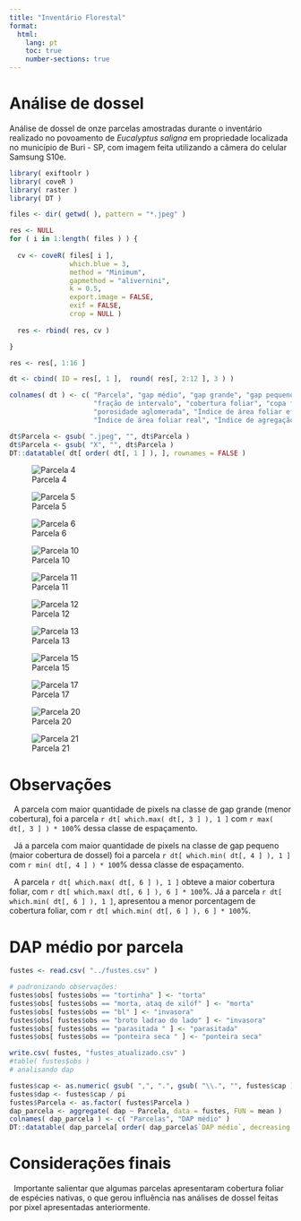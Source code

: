 ```yaml
---
title: "Inventário Florestal"
format:
  html:
    lang: pt
    toc: true
    number-sections: true
---
```


# Análise de dossel

Análise de dossel de onze parcelas amostradas durante o inventário realizado no povoamento de _Eucalyptus saligna_ em propriedade localizada no município de Buri - SP, com imagem feita utilizando a câmera do celular Samsung S10e.

```r
library( exiftoolr )
library( coveR )
library( raster ) 
library( DT )

files <- dir( getwd( ), pattern = "*.jpeg" )

res <- NULL
for ( i in 1:length( files ) ) {
  
  cv <- coveR( files[ i ], 
               which.blue = 3, 
               method = "Minimum", 
               gapmethod = "alivernini", 
               k = 0.5, 
               export.image = FALSE, 
               exif = FALSE, 
               crop = NULL )
  
  res <- rbind( res, cv )

}

res <- res[, 1:16 ]

dt <- cbind( ID = res[, 1 ],  round( res[, 2:12 ], 3 ) )

colnames( dt ) <- c( "Parcela", "gap médio", "gap grande", "gap pequeno", 
                     "fração de intervalo", "cobertura foliar", "copa florestal",
                     "porosidade aglomerada", "Índice de área foliar efetiva",
                     "Índice de área foliar real", "Índice de agregação", "k" )

```

```r
dt$Parcela <- gsub( ".jpeg", "", dt$Parcela )
dt$Parcela <- gsub( "X", "", dt$Parcela )
DT::datatable( dt[ order( dt[, 1 ] ), ], rownames = FALSE )
```

::: {layout="[[1,1,1,1], [1,1,1,1], [1,1,1]]"}
![Parcela 4](4.jpeg) 

![Parcela 5](5.jpeg)

![Parcela 6](6.jpeg) 

![Parcela 10](10.jpeg)

![Parcela 11](11.jpeg)

![Parcela 12](12.jpeg)

![Parcela 13](13.jpeg)

![Parcela 15](15.jpeg)

![Parcela 17](17.jpeg)

![Parcela 20](20.jpeg)

![Parcela 21](21.jpeg)
:::

# Observações

\  A parcela com maior quantidade de pixels na classe de gap grande (menor cobertura), foi a parcela `r dt[ which.max( dt[, 3 ] ), 1 ]` com `r max( dt[, 3 ] ) * 100`% dessa classe de espaçamento. 

\  Já a parcela com maior quantidade de pixels na classe de gap pequeno (maior cobertura de dossel) foi a parcela `r dt[ which.min( dt[, 4 ] ), 1 ]` com `r min( dt[, 4 ] ) * 100`% dessa classe de espaçamento.

\  A parcela `r dt[ which.max( dt[, 6 ] ), 1 ]` obteve a maior cobertura foliar, com `r dt[ which.max( dt[, 6 ] ), 6 ] * 100`%. Já a parcela `r dt[ which.min( dt[, 6 ] ), 1 ]`, apresentou a menor porcentagem de cobertura foliar, com `r dt[ which.min( dt[, 6 ] ), 6 ] * 100`%.

# DAP médio por parcela

```r
fustes <- read.csv( "../fustes.csv" )

# padronizando observações:
fustes$obs[ fustes$obs == "tortinha" ] <- "torta"
fustes$obs[ fustes$obs == "morta, ataq de xilóf" ] <- "morta"
fustes$obs[ fustes$obs == "bl" ] <- "invasora"
fustes$obs[ fustes$obs == "broto ladrao do lado" ] <- "invasora"
fustes$obs[ fustes$obs == "parasitada " ] <- "parasitada"
fustes$obs[ fustes$obs == "ponteira seca " ] <- "ponteira seca"

write.csv( fustes, "fustes_atualizado.csv" )
#table( fustes$obs )
# analisando dap 

fustes$cap <- as.numeric( gsub( ",", ".", gsub( "\\.", "", fustes$cap ) ) )
fustes$dap <- fustes$cap / pi
fustes$Parcela <- as.factor( fustes$Parcela )
dap_parcela <- aggregate( dap ~ Parcela, data = fustes, FUN = mean )
colnames( dap_parcela ) <- c( "Parcelas", "DAP médio" )
DT::datatable( dap_parcela[ order( dap_parcela$`DAP médio`, decreasing = TRUE ), ], rownames = FALSE )

```


# Considerações finais

\  Importante salientar que algumas parcelas apresentaram cobertura foliar de espécies nativas, o que gerou influência nas análises de dossel feitas por pixel apresentadas anteriormente.  


